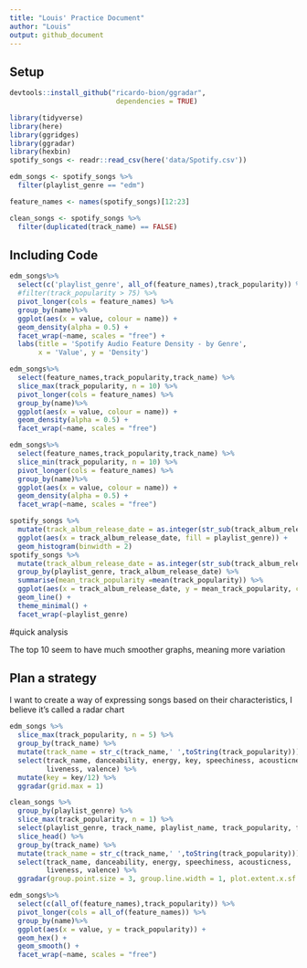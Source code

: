 ```yaml
---
title: "Louis' Practice Document"
author: "Louis"
output: github_document
---
```


## Setup

```r
devtools::install_github("ricardo-bion/ggradar", 
                          dependencies = TRUE)
```

```r
library(tidyverse)
library(here)
library(ggridges)
library(ggradar)
library(hexbin)
spotify_songs <- readr::read_csv(here('data/Spotify.csv'))
```

```r
edm_songs <- spotify_songs %>%
  filter(playlist_genre == "edm")

feature_names <- names(spotify_songs)[12:23]

```

```r
clean_songs <- spotify_songs %>%
  filter(duplicated(track_name) == FALSE)
```

## Including Code

```r
edm_songs%>%
  select(c('playlist_genre', all_of(feature_names),track_popularity)) %>%
  #filter(track_popularity > 75) %>%
  pivot_longer(cols = feature_names) %>%
  group_by(name)%>%
  ggplot(aes(x = value, colour = name)) +
  geom_density(alpha = 0.5) +
  facet_wrap(~name, scales = "free") +
  labs(title = 'Spotify Audio Feature Density - by Genre',
       x = 'Value', y = 'Density')
```

```r
edm_songs%>%
  select(feature_names,track_popularity,track_name) %>%
  slice_max(track_popularity, n = 10) %>%
  pivot_longer(cols = feature_names) %>%
  group_by(name)%>%
  ggplot(aes(x = value, colour = name)) +
  geom_density(alpha = 0.5) +
  facet_wrap(~name, scales = "free")

edm_songs%>%
  select(feature_names,track_popularity,track_name) %>%
  slice_min(track_popularity, n = 10) %>%
  pivot_longer(cols = feature_names) %>%
  group_by(name)%>%
  ggplot(aes(x = value, colour = name)) +
  geom_density(alpha = 0.5) +
  facet_wrap(~name, scales = "free")
```

```r
spotify_songs %>%
  mutate(track_album_release_date = as.integer(str_sub(track_album_release_date, end = 4))) %>%
  ggplot(aes(x = track_album_release_date, fill = playlist_genre)) +
  geom_histogram(binwidth = 2)
spotify_songs %>%
  mutate(track_album_release_date = as.integer(str_sub(track_album_release_date, end = 4))) %>%
  group_by(playlist_genre, track_album_release_date) %>%
  summarise(mean_track_popularity =mean(track_popularity)) %>%
  ggplot(aes(x = track_album_release_date, y = mean_track_popularity, colour = playlist_genre)) +
  geom_line() +
  theme_minimal() +
  facet_wrap(~playlist_genre)
```

#quick analysis

The top 10 seem to have much smoother graphs, meaning more variation

## Plan a strategy

I want to create a way of expressing songs based on their characteristics, I believe it's called a radar chart

```r
edm_songs %>%
  slice_max(track_popularity, n = 5) %>%
  group_by(track_name) %>%
  mutate(track_name = str_c(track_name,' ',toString(track_popularity))) %>%
  select(track_name, danceability, energy, key, speechiness, acousticness, instrumentalness,
         liveness, valence) %>%
  mutate(key = key/12) %>%
  ggradar(grid.max = 1)
```
```r
clean_songs %>%
  group_by(playlist_genre) %>%
  slice_max(track_popularity, n = 1) %>%
  select(playlist_genre, track_name, playlist_name, track_popularity, feature_names) %>%
  slice_head() %>%
  group_by(track_name) %>%
  mutate(track_name = str_c(track_name,' ',toString(track_popularity))) %>%
  select(track_name, danceability, energy, speechiness, acousticness,
         liveness, valence) %>%
  ggradar(group.point.size = 3, group.line.width = 1, plot.extent.x.sf = 0.8, values.radar = NA)
```

```r
edm_songs%>%
  select(c(all_of(feature_names),track_popularity)) %>%
  pivot_longer(cols = all_of(feature_names)) %>%
  group_by(name)%>%
  ggplot(aes(x = value, y = track_popularity)) +
  geom_hex() +
  geom_smooth() +
  facet_wrap(~name, scales = "free")
```